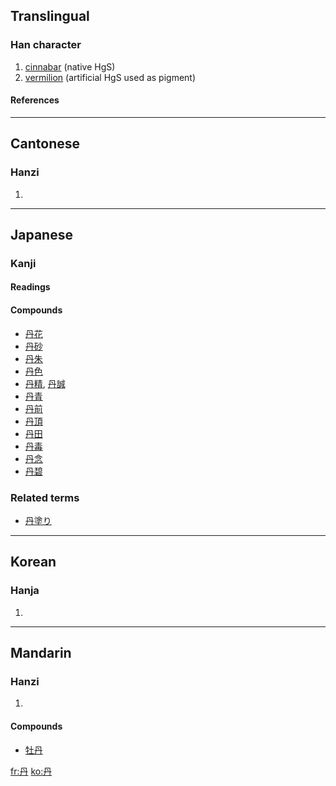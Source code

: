 {{see|丹}}<!-- may be replaced by zh-forms -->

==Translingual==
===Han character===
{{Han char|rad=丶|as=03|sn=4|four=7744<sub>0</sub>|canj=月卜 (BY)}}
# [[cinnabar]] (native HgS)
# [[vermilion]] (artificial HgS used as pigment)
====References====
{{Han ref|kx=0080.160|dkj=00099|dj=0162.220|hdz=10044.010|uh=4E39|ud=20025|bh=A4A6|bd=42150}}
----
==Cantonese==
===Hanzi===
{{yue-hanzi|jyut=|y=[[daan1]]}}
# {{defn|Cantonese}}
----
==Japanese==
===Kanji===
{{ja-kanji|grade=|rs=丶03}}
====Readings====
{{ja-readings|on=[[たん]] ([[tan]])|kun=[[あか]] ([[aka]]), [[に]] ([[ni]])}}
====Compounds====
*[[丹花]]
*[[丹砂]]
*[[丹朱]]
*[[丹色]]
*[[丹精]], [[丹誠]]
*[[丹青]]
*[[丹前]]
*[[丹頂]]
*[[丹田]]
*[[丹毒]]
*[[丹念]]
*[[丹碧]]

===Related terms===
*[[丹塗り]]
----

==Korean==
===Hanja===
{{ko-hanja|hangeul=단|rv=dan|mr=tan}}
# {{defn|Korean}}
----
==Mandarin==
===Hanzi===
{{cmn-hanzi|pin=[[dān]] ([[dan1]])|wg=[[tan1|tan<sup>1</sup>]]|y=}}
# {{defn|Mandarin}}

====Compounds====
*[[牡丹]]

[[fr:丹]]
[[ko:丹]]